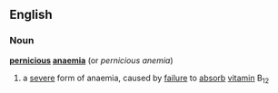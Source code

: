 ==English==
===Noun===
{{wikipedia}}
'''[[pernicious]] [[anaemia]]'''  (or ''pernicious anemia'')
#a [[severe]] form of anaemia, caused by [[failure]] to [[absorb]] [[vitamin]] B<sub>12</sub>